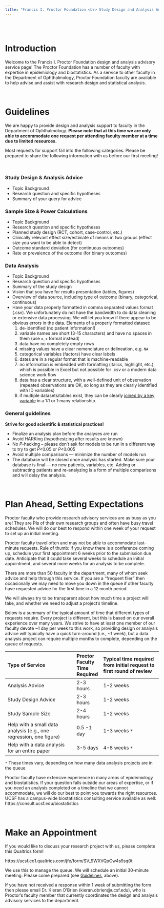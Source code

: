 ```yaml
---
title: "Francis I. Proctor Foundation <br> Study Design and Analysis Advisory Services for Faculty in the UCSF Department of Ophthalmology"
---
```



<br><br>

# Introduction

Welcome to the Francis I. Proctor Foundation design and analysis advisory service page!  The Proctor Foundation has a number of faculty with expertise in epidemiology and biostatistics. As a service to other faculty in the Department of Ophthalmology, Proctor Foundation faculty are available to help advise and assist with research design and statistical analysis. 

<br>

# Guidelines {#guidelines}

We are happy to provide design and analysis support to faculty in the Department of Ophthalmology. **Please note that at this time we are only able to accommodate one request per attending faculty member at a time due to limited resources.**

Most requests for support fall into the following categories.  Please be prepared to share the following information with us before our first meeting!

<br>

### Study Design & Analysis Advice

* Topic Background
* Research question and specific hypotheses
* Summary of your query for advice
    
### Sample Size & Power Calculations

* Topic Background
* Research question and specific hypotheses
* Planned study design (RCT, cohort, case-control, etc.)
* Clinically relevant effect size/estimate of means in two groups (effect size you want to be able to detect)
* Outcome standard deviation (for continuous outcomes)
* Rate or prevalence of the outcome (for binary outcomes)

### Data Analysis

* Topic Background
* Research question and specific hypotheses
* Summary of the study design
* Vision that you have for results presentation (tables, figures)
* Overview of data source, including type of outcome (binary, categorical, continuous)
* Have your data properly formatted in comma separated values format (.csv). We unfortunately do not have the bandwidth to do data cleaning or extensive data processing. We will let you know if there appear to be obvious errors in the data. Elements of a properly formatted dataset:
  1. de-identified (no patient information!)
  2. variable names are short (3-15 characters) and have no spaces in them (use `x_x` format instead)
  3. data have no completely empty rows
  4. missing values have a clear nomenclature or delineation, e.g. `NA`
  5. categorical variables (factors) have clear labels
  6. dates are in a regular format that is machine-readable
  7. no information is embedded with formatting (italics, highlight, etc.), which is possible in Excel but not possible for .csv or a modern data science work flow
  8. data has a clear structure, with a well-defined unit of observation (repeated observations are OK, so long as they are clearly identified with ID variables)
  9. if multiple datasets/tables exist, they can be clearly [joined by a key variable](https://r4ds.had.co.nz/relational-data.html) in a 1:1 or 1:many relationship.

    

### General guidelines

**Strive for good scientific & statistical practices!**

* Finalize an analysis plan before the analyses are run
* Avoid HARKing (hypothesizing after results are known)
* No _P_-hacking – please don’t ask for models to be run in a different way to try to get _P_<0.05 or _P_<0.005
* Avoid multiple comparisons — minimize the number of models run
* The database will be closed once analysis has started. Make sure your database is final — no new patients, variables, etc. Adding or subtracting patients and re-analyzing is a form of multiple comparisons and will delay the analysis.

<br>

# Plan Ahead, Setting Expectations

Proctor faculty who provide research advisory services are as busy as you are!  They are PIs of their own research groups and often have busy travel schedules. We will do our best to respond within one week of your request to set up an initial meeting.  

Proctor faculty travel often and may not be able to accommodate last-minute requests. Rule of thumb: if you know there is a conference coming up, schedule your first appointment 6 weeks prior to the submission due date. Anticipate that it could take several weeks to schedule an initial appointment, and several more weeks for an analysis to be complete.

There are more than 50 faculty in the department, many of whom seek advice and help through this service. If you are a "frequent flier" then occasionally we may need to move you down in the queue if other faculty have requested advice for the first time in a 12 month period.

We will always try to be transparent about how much time a project will take, and whether we need to adjust a project’s timeline. 

Below is a summary of the typical amount of time that different types of requests require. Every project is different, but this is based on our overall experience over many years. We strive to have at least one member of our faculty devote ~1 day per week to this work, so providing design or analysis advice will typically have a quick turn-around (i.e., ~1 week), but a data analysis project can require multiple months to complete, depending on the queue of requests.

Type of Service | Proctor Faculty Time Required  | Typical time required from initial request to first round of review  |
:-------------------|:-------|:----------------|
Analysis Advice | 2-3 hours | 1-2 weeks |
Study Design Advice | 2-3 hours | 1-2 weeks |
Study Sample Size | 2-4 hours | 1-2 weeks |
Help with a small data analysis (e.g., one regression, one figure) | 0.5 -1 day | 1-3 weeks `*` |
Help with a data analysis for an entire paper | 3-5 days | 4-8 weeks `*` |

`*` These times vary, depending on how many data analysis projects are in the queue

Proctor faculty have extensive experience in many areas of epidemiology and biostatistics. If your question falls outside our areas of expertise, or if you need an analysis completed on a timeline that we cannot accommodate, we will do our best to point you towards the right resources. UCSF has a campus-wide biostatistics consulting service available as well: https://consult.ucsf.edu/biostatistics 


<br>

# Make an Appointment

If you would like to discuss your research project with us, please complete this Qualtrics form!  

https://ucsf.co1.qualtrics.com/jfe/form/SV_9WXVQpCw4s9sq0t 

We use this to manage the queue. We will schedule an initial 30-minute meeting. Please come prepared (see [Guidelines](#guidelines), above). 

If you have not received a response within 1 week of submitting the form then please email Dr. Kieran O'Brien (kieran.obrien@ucsf.edu), who is Proctor's faculty member that currently coordinates the design and analysis advisory services to the department. 


